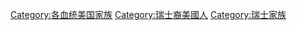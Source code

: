 [[Category:各血统美国家族|Category:各血统美国家族]]
[[Category:瑞士裔美國人|Category:瑞士裔美國人]]
[[Category:瑞士家族|Category:瑞士家族]]